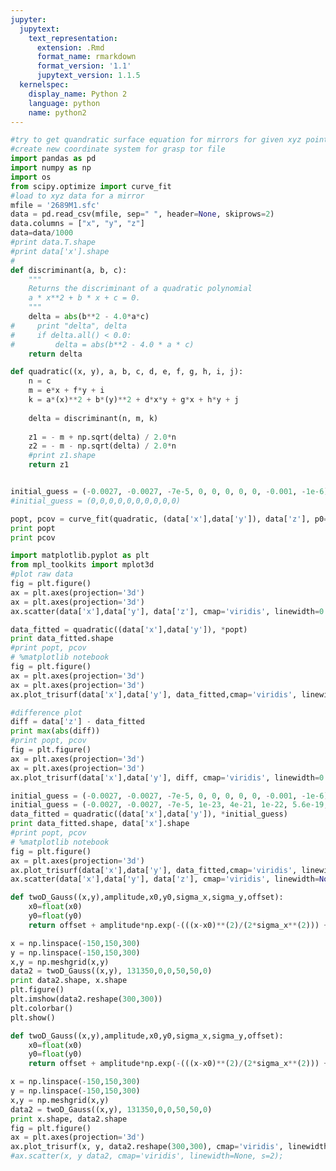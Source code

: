 ```yaml
---
jupyter:
  jupytext:
    text_representation:
      extension: .Rmd
      format_name: rmarkdown
      format_version: '1.1'
      jupytext_version: 1.1.5
  kernelspec:
    display_name: Python 2
    language: python
    name: python2
---
```


```python
#try to get quandratic surface equation for mirrors for given xyz points
#create new coordinate system for grasp tor file
import pandas as pd
import numpy as np
import os
from scipy.optimize import curve_fit
#load to xyz data for a mirror
mfile = '2689M1.sfc'
data = pd.read_csv(mfile, sep=" ", header=None, skiprows=2)
data.columns = ["x", "y", "z"]
data=data/1000
#print data.T.shape
#print data['x'].shape
#
def discriminant(a, b, c):
    """
    Returns the discriminant of a quadratic polynomial
    a * x**2 + b * x + c = 0.    
    """
    delta = abs(b**2 - 4.0*a*c)
#     print "delta", delta
#     if delta.all() < 0.0:
#         delta = abs(b**2 - 4.0 * a * c)
    return delta

def quadratic((x, y), a, b, c, d, e, f, g, h, i, j):
    n = c
    m = e*x + f*y + i
    k = a*(x)**2 + b*(y)**2 + d*x*y + g*x + h*y + j
    
    delta = discriminant(n, m, k)
    
    z1 = - m + np.sqrt(delta) / 2.0*n
    z2 = - m - np.sqrt(delta) / 2.0*n
    #print z1.shape
    return z1


initial_guess = (-0.0027, -0.0027, -7e-5, 0, 0, 0, 0, 0, -0.001, -1e-6)
#initial_guess = (0,0,0,0,0,0,0,0,0,0)

popt, pcov = curve_fit(quadratic, (data['x'],data['y']), data['z'], p0=initial_guess, maxfev=5000)
print popt
print pcov
```

```python
import matplotlib.pyplot as plt
from mpl_toolkits import mplot3d
#plot raw data
fig = plt.figure()
ax = plt.axes(projection='3d')
ax = plt.axes(projection='3d')
ax.scatter(data['x'],data['y'], data['z'], cmap='viridis', linewidth=0.1);

```

```python
data_fitted = quadratic((data['x'],data['y']), *popt)
print data_fitted.shape
#print popt, pcov      
# %matplotlib notebook
fig = plt.figure()
ax = plt.axes(projection='3d')
ax = plt.axes(projection='3d')
ax.plot_trisurf(data['x'],data['y'], data_fitted,cmap='viridis', linewidth=0.1);
```

```python
#difference plot
diff = data['z'] - data_fitted
print max(abs(diff))
#print popt, pcov
fig = plt.figure()
ax = plt.axes(projection='3d')
ax = plt.axes(projection='3d')
ax.plot_trisurf(data['x'],data['y'], diff, cmap='viridis', linewidth=0.1);
```

```python
initial_guess = (-0.0027, -0.0027, -7e-5, 0, 0, 0, 0, 0, -0.001, -1e-6)
initial_guess = (-0.0027, -0.0027, -7e-5, 1e-23, 4e-21, 1e-22, 5.6e-19, 1.7e-20, -0.0018, -1e-6)
data_fitted = quadratic((data['x'],data['y']), *initial_guess)
print data_fitted.shape, data['x'].shape
#print popt, pcov      
# %matplotlib notebook
fig = plt.figure()
ax = plt.axes(projection='3d')
ax.plot_trisurf(data['x'],data['y'], data_fitted,cmap='viridis', linewidth=0.1);
ax.scatter(data['x'],data['y'], data['z'], cmap='viridis', linewidth=None, s=2);
```

```python
def twoD_Gauss((x,y),amplitude,x0,y0,sigma_x,sigma_y,offset):
    x0=float(x0)
    y0=float(y0)
    return offset + amplitude*np.exp(-(((x-x0)**(2)/(2*sigma_x**(2))) + ((y-y0)**(2)/(2*sigma_y**(2)))))

x = np.linspace(-150,150,300)
y = np.linspace(-150,150,300)
x,y = np.meshgrid(x,y)
data2 = twoD_Gauss((x,y), 131350,0,0,50,50,0)
print data2.shape, x.shape
plt.figure()
plt.imshow(data2.reshape(300,300))
plt.colorbar()
plt.show()
```

```python
def twoD_Gauss((x,y),amplitude,x0,y0,sigma_x,sigma_y,offset):
    x0=float(x0)
    y0=float(y0)
    return offset + amplitude*np.exp(-(((x-x0)**(2)/(2*sigma_x**(2))) + ((y-y0)**(2)/(2*sigma_y**(2)))))

x = np.linspace(-150,150,300)
y = np.linspace(-150,150,300)
x,y = np.meshgrid(x,y)
data2 = twoD_Gauss((x,y), 131350,0,0,50,50,0)
print x.shape, data2.shape
fig = plt.figure()
ax = plt.axes(projection='3d')
ax.plot_trisurf(x, y, data2.reshape(300,300), cmap='viridis', linewidth=0.1);
#ax.scatter(x, y data2, cmap='viridis', linewidth=None, s=2);
```

```python

```
